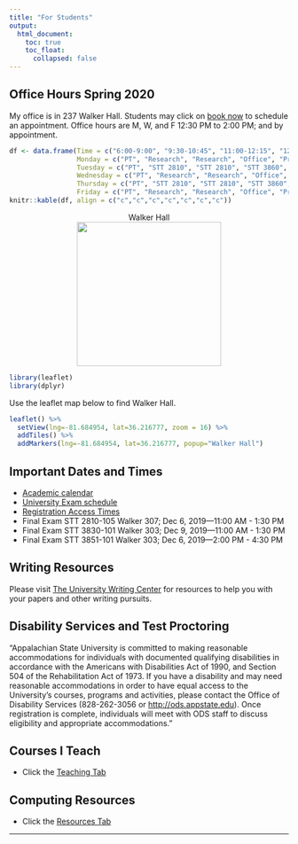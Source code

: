 ```yaml
---
title: "For Students"
output: 
  html_document:
    toc: true
    toc_float:
      collapsed: false
---
```

## Office Hours <i class="fa fa-clock-o"></i> Spring 2020

My office is in 237 Walker Hall. Students may click on [book now](https://arnholtat.youcanbook.me/) to schedule an appointment. Office hours are M, W, and F 12:30 PM to 2:00 PM; and by appointment. 

```r
df <- data.frame(Time = c("6:00-9:00", "9:30-10:45", "11:00-12:15", "12:30-1:45", "2:00-3:00", "3:00-4:00", "4:00-5:00"), 
                 Monday = c("PT", "Research", "Research", "Office", "Prep", "NICA",  "NICA"), 
                 Tuesday = c("PT", "STT 2810", "STT 2810", "STT 3860", "Prep", "Prep",  "Prep"), 
                 Wednesday = c("PT", "Research", "Research", "Office", "Prep", "Meeting",  "Prep"), 
                 Thursday = c("PT", "STT 2810", "STT 2810", "STT 3860", "Prep", "NICA",  "NICA"),  
                 Friday = c("PT", "Research", "Research", "Office", "Prep", "Prep",  "Prep")) 
knitr::kable(df, align = c("c","c","c","c","c","c","c"))
```


<center>
<figure>
<figcaption> Walker Hall </figcaption>
<img src="./images/walkerhall.jpg" caption="Walker Hall" width = 260>
</figure>
</center>

```r
library(leaflet)
library(dplyr)
```

Use the leaflet map below to find Walker Hall. 

```r
leaflet() %>%
  setView(lng=-81.684954, lat=36.216777, zoom = 16) %>% 
  addTiles() %>%
  addMarkers(lng=-81.684954, lat=36.216777, popup="Walker Hall") 
```

## Important Dates and Times

- [Academic calendar](https://registrar.appstate.edu/calendars-schedules) <i class="fa fa-calendar"></i>
- [University Exam schedule](https://registrar.appstate.edu/calendars-schedules/exam-schedule-0)
- [Registration Access Times](https://registrar.appstate.edu/students/registration-classes/early-registration-access)
- Final Exam STT 2810-105 Walker 307; Dec 6, 2019---11:00 AM - 1:30 PM
- Final Exam STT 3830-101 Walker 303; Dec 9, 2019---11:00 AM - 1:30 PM
- Final Exam STT 3851-101 Walker 303; Dec 6, 2019---2:00 PM - 4:30 PM

## Writing Resources

Please visit [The University Writing Center](http://writingcenter.appstate.edu/) for resources to help you with your papers and other writing pursuits.



## Disability Services and Test Proctoring 


"Appalachian State University is committed to making reasonable accommodations for individuals with documented qualifying disabilities in accordance with the Americans with Disabilities Act of 1990, and Section 504 of the Rehabilitation Act of 1973. If you have a disability and may need reasonable accommodations in order to have equal access to the University's courses, programs and activities, please contact the Office of Disability Services (828-262-3056 or <http://ods.appstate.edu>). Once registration is complete, individuals will meet with ODS staff to discuss eligibility and appropriate accommodations."

## Courses I Teach

* Click the [Teaching Tab](teaching.html)

## Computing Resources

* Click the [Resources Tab](resources.html)

* * *